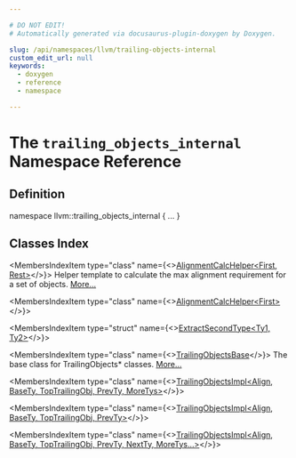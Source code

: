 ```yaml
---

# DO NOT EDIT!
# Automatically generated via docusaurus-plugin-doxygen by Doxygen.

slug: /api/namespaces/llvm/trailing-objects-internal
custom_edit_url: null
keywords:
  - doxygen
  - reference
  - namespace

---
```





# The `trailing_objects_internal` Namespace Reference

<DoxygenPage pluginConfig={pluginConfig}>



## Definition

<CodeBlock>namespace llvm::trailing&#95;objects&#95;internal &#123; ... &#125;</CodeBlock>

## Classes Index

<MembersIndex>

<MembersIndexItem
  type="class"
  name={<><a href="/docs/api/classes/llvm/trailing-objects-internal/alignmentcalchelper">AlignmentCalcHelper&lt;First, Rest&gt;</a></>}>
Helper template to calculate the max alignment requirement for a set of objects. <a href="/docs/api/classes/llvm/trailing-objects-internal/alignmentcalchelper/#details">More...</a>
</MembersIndexItem>

<MembersIndexItem
  type="class"
  name={<><a href="/docs/api/classes/llvm/trailing-objects-internal/alignmentcalchelper-20c17f6b65c7270c9d1dfc1af9423a1d">AlignmentCalcHelper&lt;First&gt;</a></>}>
</MembersIndexItem>

<MembersIndexItem
  type="struct"
  name={<><a href="/docs/api/structs/llvm/trailing-objects-internal/extractsecondtype">ExtractSecondType&lt;Ty1, Ty2&gt;</a></>}>
</MembersIndexItem>

<MembersIndexItem
  type="class"
  name={<><a href="/docs/api/classes/llvm/trailing-objects-internal/trailingobjectsbase">TrailingObjectsBase</a></>}>
The base class for TrailingObjects&#42; classes. <a href="/docs/api/classes/llvm/trailing-objects-internal/trailingobjectsbase/#details">More...</a>
</MembersIndexItem>

<MembersIndexItem
  type="class"
  name={<><a href="/docs/api/classes/llvm/trailing-objects-internal/trailingobjectsimpl">TrailingObjectsImpl&lt;Align, BaseTy, TopTrailingObj, PrevTy, MoreTys&gt;</a></>}>
</MembersIndexItem>

<MembersIndexItem
  type="class"
  name={<><a href="/docs/api/classes/llvm/trailing-objects-internal/trailingobjectsimpl-f152aa7dffaf4bdddb30d999871bbd91">TrailingObjectsImpl&lt;Align, BaseTy, TopTrailingObj, PrevTy&gt;</a></>}>
</MembersIndexItem>

<MembersIndexItem
  type="class"
  name={<><a href="/docs/api/classes/llvm/trailing-objects-internal/trailingobjectsimpl-d5dc5f9bc1738bd42d17ac7472482035">TrailingObjectsImpl&lt;Align, BaseTy, TopTrailingObj, PrevTy, NextTy, MoreTys...&gt;</a></>}>
</MembersIndexItem>

</MembersIndex>


</DoxygenPage>
